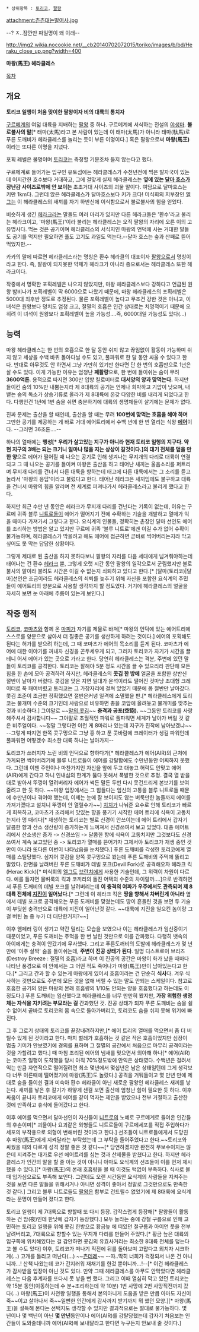  * 상위항목 : [[토리코(만화)|토리코]], [[팔왕]]

attachment:츤츤대는말여사.jpg

--? ㅈ..잠깐만 파일명이 왜 이래--

http://img2.wikia.nocookie.net/__cb20140702072015/toriko/images/b/bd/Heraku_close_up.png?width=400

'''마왕(馬王) 헤라클레스'''

[[목차]]

== 개요 ==

''' 토리코 일행이 처음 맞이한 팔왕이자 비의 대륙의 통치자 '''

[[구르메계]]의 여덟 대륙을 지배하는 [[팔왕]] 중 하나. 구르메계에 서식하는 전설의 [[야생마]]. '''불로불사의 말'''[* 태마(太馬)라고 본 사람이 있는데 이 태마(太馬)가 아니라 태마(駄馬)로 푸른 도깨비가 헤라클레스를 놀리는 듯이 부른 이명이다.] 혹은 팔왕으로써 '''마왕(馬王)'''이라는 또다른 이명을 지녔다.

포획 레벨은 불명이며 [[토리코(주인공)|토리코]]는 측정할 기분조차 들지 않는다고 했다.

구르메계로 들어가는 입구인 유토섬에는 헤라클레스가 수천년전에 찍은 발자국이 있는데 어지간한 호수보다 거대하고, 그에 걸맞게 실제 헤라클레스는 '''옆에 있는 [[달마 호스]]가 장난감 사이즈로밖에 안 보이는''' 초초거대 사이즈의 괴물 말이다. 여담으로 달마호스는 키만 1km다. 그런데 앉은 헤라클레스가 달마호스보다 키가 크다! 미식회의 지부장인 [[엘그]]는 이 헤라클레스의 새끼를 자기 하반신에 이식함으로서 불로불사의 힘을 얻었다. 

비슷하게 생긴 [[헤라크]]라는 말들도 여러 마리가 있지만 다른 헤라크들은 '환수'라고 불리는 헤라크이고, '마왕(馬王)'이라 불리는 헤라클레스는 오직 팔왕의 자리에 오른 이의 고유명사다. 먹는 것은 공기이며 헤라클레스의 서식지인 마왕의 언덕에 사는 거대한 말들도 공기를 먹지만 필요하면 풀도 고기도 과일도 먹는다.--달마 호스는 숲과 산째로 뜯어먹었지만.--

카카의 말에 따르면 헤라클레스라는 명칭은 환수 헤라클의 대표이자 [[팔왕]]으로서 명칭이라고 한다. 즉, 팔왕이 되지못한 약체가 헤라크가 아니라 종으로서는 헤라클레스 또한 헤라크이다.

작중에서 명확한 포획레벨은 나오지 않았지만, 마왕 헤라클레스보다 강하다고 언급된 원왕 밤비나가 포획레벨이 딱 6000으로 나왔기 때문에, 마왕 헤라클레스의 포획레벨은 5000대 최후반 정도로 추정된다. 물론 포획레벨이 높다고 무조건 강한 것은 아니고, 이 녀석은 원왕보다 덩치도 엄청 크고, 절멸의 호흡은 인간 상대로는 치명적이기 때문에 오히려 이 녀석이 원왕보다 포획레벨이 높을 가능성....즉, 6000대일 가능성도 있다(...)
== 능력 ==
마왕 헤라클레스는 한 번의 호흡으로 한 달 동안 쉬지 않고 끊임없이 활동이 가능하며 쉬지 않고 세상을 수백 바퀴 돌아다닐 수도 있고, 풀파워로 한 달 동안 싸울 수 있다고 한다. 반대로 아무것도 안 하면서 그냥 가만히 있기만 한다면 단 한 번의 호흡만으로 1년은 살 수도 있다. 이게 가능한 이유는 엄청난 '''페활량'''으로, 한 번에 들이쉬는 숨이 무려 '''3600억톤'''. 용적으로 따지면 300만 입방 킬로미터로 '''대서양의 양과 맞먹는다.''' 하지만 들이킨 숨의 10%만 내뿜는지라 제 8대륙의 공기는 언제나 희박하고 기압이 낮으며, 내뱉는 숨의 독소가 상승기류로 올라가 제 8대륙에 온갖 다양한 비를 내리게 되었다고 한다. 다행인건 1년에 1번 숨을 쉬면 충분하기에 대륙의 생명체들이 살기에는 문제가 없다.

진짜 문제는 출산을 할 때인데, 출산을 할 때는 무려 '''100번에 맞먹는 호흡을 해야 하며''' 그만한 공기를 제공하는 게 바로 거대 에어트리에서 수백 년에 한 번 열리는 식왕 '''[[에어(토리코)|에어]]'''이다. --그러면 36조톤....--

하나의 열매에는 '''행성[* 우리가 살고있는 지구가 아니라 현재 토리코 일행의 지구다. 약 현 지구의 3배는 되는 크기니 얼마나 많을 지는 상상이 갈것이다.]의 대기 전체를 덮을 만한 양'''으로 에어가 떨어질 때 나오는 공기로 인해 생겨나는 무지개의 다리로 대륙이 연결되고 그 때 나오는 공기를 들이켜 마왕은 출산을 하고 태어난 새끼는 울음소리를 퍼트리며 무지개 다리를 건너서 다른 대륙을 향하는데 태고에 다른 대륙에서는 그 소리를 듣고 놀라서 '마왕의 응답'이라고 불렀다고 한다. 태어난 헤라크은 새끼임에도 불구하고 대륙을 건너서 마왕의 힘을 알리며 전 세계로 퍼져나가서 헤라클레스라고 불리게 했다고 한다. 

하지만 최근 수만 년 동안은 헤라크가 무지개 다리를 건넌다는 기록이 없는데, 이유는 구르메 귀족 블루 [[니트로(토리코)|니트로]]들이 에어가 떨어지기 전에 수확하는 기술을 개발하고 열매가 익을 때마다 가져가서 그렇다고 한다. 요식계의 인물들, 정확히는 촌장인 달마 선인도 에어를 조리하는 방법은 알고 있지만 구르메 귀족 '블루 니트로'에겐 이길 수가 없어 수확이 불가능하며, 헤라클레스가 막을려고 해도 에어에 접근하면 곧바로 썩어버리는지라 막고 싶어도 못 막는 답답한 상황이다.

그렇게 제대로 된 출산을 하지 못하다보니 팔왕의 자리를 다음 세대에게 넘겨줘야하는데 태어나는 건 환수 [[헤라크]] 뿐, 그렇게 오랫 시간 동안 팔왕의 일각으로서 군림했지만 불로불사의 말이라 불려도 시간은 이길 수 없는지 쇠퇴하고 있다고 한다.[* [달마(토리코)|달마]선인은 조금이라도 헤라클레스의 쇠퇴를 늦추기 위해 자신을 포함한 요식계의 주민들이 에어트리의 양분으로 사용할 생각까지 할 정도였다. 거기에 헤라클레스의 얼굴을 자세히 보면 눈 아래에 주름이 있는게 보인다.]
== 작중 행적 ==
[[토리코(주인공)|토리코]], [[코마츠(토리코)|코마츠]]와 함께 온 [[마피(토리코)|마피]]가 자기를 제물로 바쳐[* 마왕의 언덕에 있는 에어트리에 스스로를 양분으로 삼아서 더 질좋은 공기를 생산하게 하려는 것이다.] 에어의 포획해도된다는 허가를 받으려 하는데, 그 때 코마츠가 에어의 목소리를 듣게 된다. 코마츠가 에어에 대한 이야기를 꺼내자 신경을 곤두세우게 되고, 그러자 토리코가 자기가 시간을 끌테니 어서 에어가 있는 곳으로 가라고 한다. 당연히 헤라클레스는 격분, 주변에 있던 말들이 토리코를 공격한다. 토리코는 잘해야 5분 정도 시간을 끌 수 있으리라 판단해 모든 힘을 한 손에 모아 공격하려 하지만, 헤라클레스의 '''콧김 한 방에''' 얼굴을 포함한 상반신 절반이 날아가 버렸다. 콧김을 맞은 지면 일대가 운석이라도 떨어진 것마냥 초대형 크레이터로 푹 패여버렸고 토리코는 그 가장자리에 걸쳐 있었기 때문에 몸 절반만 날아갔다. 콧김 조준이 조금만 정확했으면 절반은커녕 일격에 소멸했을 판.[* 헤라클레스에게 토리코는 불개미 수준의 크기인데 사람으로 비유하면 총을 코앞에 올려놓고 불개미를 맞추는 것과 비슷하다.] 그야말로 ~~[[용의 콧물|말의 콧김]]~~ '''충격과 공포(空砲).''' ~~그동안 토리코를 사랑해주셔서 감사합니다~~ 그야말로 초월적인 파워로 풀파워면 세계가 날아가 버릴 것 같은 비주얼이다. ~~정말 그렇다면 이런 게 8마리나 있는데 지구가 진작에 남아났겠냐~~ --그렇게 따지면 한쪽 콧구멍으로 그냥 흥 하고 푼 콧바람에 크레이터가 생길 파워인데 풀파워면 어떻겠수 최소한 대륙 하나는 날아가지--

토리코가 쓰러지자 느린 비의 언덕으로 향하다가[* 헤라클레스가 에어(AIR)의 근처에 가게되면 썩어버리기에 블루 니트로들이 에어를 강탈함에도 수만년동안 어찌하지 못했다. 그런데 이젠 주인이나 마찬가지인 자신을 앞에 두고 대놓고 허락도 안맞고 에어(AIR)에게 간다고 하니 인내심의 한계가 뚫다 못해서 폭발한 것으로 추정. 결국 열 받을대로 받아서 뚜껑이 열려버리자 에어가 썩든 말든 두번 다시 못건드리게 본보기를 보여줄려고 한 듯 하다. ~~마왕 입장에서는 그 힘들다는 임신의 고통을 블루 니트로들 때문에 수만년이나 겪어야 했는데, 이제는 눈에 잘 보이지도 않는 벼룩만한 놈들까지 에어를 가져가겠다고 설치니 뚜껑이 안 열릴수가~~] [[치치(토리코)|치치]]가 나눠준 요수로 인해 토리코가 빠르게 회복하고, 코마츠가 조리해서 맛있는 향을 풍기기 시작한 에어 트리에 식욕이 고동치는지라 멍 때리다[* 재생하는 토리코는 별로 신경이 안쓰이는데 에어 트리에서 갑자기 달콤한 향과 산소 생산량이 증가하는게 느껴져서 신경쓰여서 보고 있었다. 대충 에어트리에서 산소생산 증가 -> 신경쓰임 -> 달콤한 향에 식욕이 고동치지만 그것보다도 신경쓰여서 계속 보고있던 중 -> 토리코가 열매를 뜯어가자 그제서야 토리코가 재생 중인 것만이 아니라 또다른 이변이 나타났음을 눈치챘다.] 푸른 도깨비를 각성한 토리코에게 열매를 스틸당했다. 심지어 콧김을 양쪽 콧구멍으로 쐈는데 푸른 도깨비의 주먹에 뚫리고 말았다. 안면을 날려버린 푸른 도깨비가 데빌 포크(Devil Fork)로 공격해오자 헤라크 킥(Herac Kick)[* 미식회의 [[엘그]]도 [[브란치]]에게 사용한 기술인데, 그 위력이 차원이 다르다. 예를 들자면 물벼룩의 킥과 코끼리의 돌진 어택의 수준의 차이랄까....]으로 반격하면서 푸른 도깨비의 데빌 포크를 날려버리는데 '''이 충격의 여파가 우주에서도 관측되며 제 8대륙 전체에 [[지진]]이 일어났다.'''[* 그런데 이 헤라크 킥은 '''땅을 향해서 차버린게 아니라''' 옆에서 데빌 포크로 공격해오는 푸른 도깨비를 맞쳤는데도 땅이 흔들린 것을 보면 두 기술이 부딪힌 충격만으로 대륙에 지진이 일어난것 같다. ~~대륙에 지진을 일으킨 놈이랑 그걸 버틴 놈 중 누가 더 대단한거지?~~]

이후 엠페러 링이 생기고 약간 밀리는 모습을 보였으나 이는 헤라클레스가 임신중이기 때문이었고, 푸른 도깨비는 주먹을 한 번 날린 것만으로 이를 간파했다. 다행히 뱃속의 아이에게는 충격이 안갔기에 무사했다. 그리고 푸른도깨비의 도발에 헤라클레스가 몇 년만에 '아주 살짝' 숨을 들이쉬는데, '''주변이 진공 상태가 된다'''. 일명 디스트로이 브리즈(Destroy Breeze : 절멸의 호흡)라고 하며 이 진공의 공간은 마왕이 화가 났을 때마다 나타난 풍경으로 이 안에서는 그 어떤 적도 죽어나가 마왕(馬王)만이 남아있는다고 한다.[* 그리고 간과 할 수 있는게 마왕에게 있어서 호흡이라는 건 단순히 '''식사'''다. 겨우 식사하는 것만으로도 주변에 모든 것을 없애 버릴 수 있는 말도 안되는 스케일이다. 참고로 호흡한 공기의 양은 마왕의 본래 호흡량의 1/10도 안되는 양을 호흡했다고 하는데도 이 정도다.] 푸른 도깨비는 임신했다고 헤라클레스를 너무 만만히 봤지만, '''가장 위험한 생명체는 자식을 지키려는 부모라는 걸''' 간과했던 것. 진공 상태가 되자 푸른 도깨비는 숨을 쉴 수 없어서 곧바로 토리코의 몸 속으로 돌아가버리고, 토리코도 숨을 쉬지 못해 위기에 빠진다.

그 후 그로기 상태의 토리코를 끝장내려하지만,[* 에어 트리의 열매를 먹으면서 좀 더 버틸수 있게 된 것이라고 한다. 마치 벌레가 호흡하는 것 같은 작은 호흡이었지만 심장이 멈출 기미가 안보였기에 경의를 표하며 그 절멸의 공간에서 처음으로 마무리 공격이라는 것을 가할려고 했다.] 때 마침 조리된 에어의 냄새를 맞으면서 의아해 하나[* 에어(AIR)는 코마츠 일행이 도착했을 당시 아직 70%정도밖에 안익은 상태였다. 수백년은 걸려서 익는 만큼 자연적으로 떨어질려면 최소 몇년에서 몇십년은 남은 상태일텐데 그게 생각보다 너무 이른때에 떨어졌기에 마왕(馬王)도 놀랐다.] 공격을 거둬들이고 몇 만년 만에 제대로 숨을 들이쉰 결과 미숙아 환수 헤라클이 아닌 새로운 팔왕인 헤라클레스 새끼를 낳는다. 새끼를 낳은 후 갈기가 하얗게 샌걸 보면 출산에 엄청난 힘이 필요한 듯 하다. 이후 싸움이 끝나자 토리코에게 에어를 같이 먹자는 제안을 받았으나 전부 거절하고 출산한 것에 만족하고 휴식에 들어갔다고 한다.

이후 에어를 먹으면서 달마선인이 자신들이 [[니트로(토리코)|니트로]]의 노예로 구르메계로 들여온 인간들의 후손이며[* 괴물이나 요괴같은 외형들도 니트로들이 구르메세포를 직접 주입하다가 세포의 부작용으로 외형이 변해버린 것이라고 한다.] 선조들이 니트로들에게서 도망친 후 마왕(馬王)에게 지켜달라는 부탁했는데 그 부탁을 들어주었다고 한다.~~토리코와 싸웠을 때와 다르게 성격 정말 좋은 것 같다~~[* 당연하겠지만 완전히 무보수이지는 않은데 지켜주는 대가로 우선 에어트리를 심는 것과 산제물을 받쳤다고 한다. 하지만 헤라클레스가 인간의 말을 할 줄 아는 것이 아니니 아마도 요식계의 선조들이 이를 먼저 제시했을 수 있다.][* 마왕(馬王)의 본래 호흡량을 볼 때 이것도 턱없이 부족하다. 식사로 볼 때 입가심으로도 부족해 보인다. 그런데도 오랜 시간동안 요식계의 사람들을 지켜주는 것을 보면 다른 말들을 위해서거나 아니면 성격이 좋아서 정말로 그것만으로도 만족한 것 같다.] 그리고 블루 니트로들도 [[팔왕]]은 함부로 건드릴수 없었기에 제 8대륙에 요식계라는 문명이 만들어 졌다고 한다.

토리코 일행이 제 7대륙으로 향할때 또 다시 등장. 갑작스럽게 등장해[* 팔왕들이 활동하는 건 밤(夜)인데 한낮에 갑자기 등장했다.] 모두 놀라는 중에 강철 구름으로 인해 고민하는 토리코 일행을 위해 콧김 한방으로 황금늪 에 떠있던 철구름과 아이언 풋을 전부 날려버리고, 7대륙으로 향할수 있는 무지개 다리를 만들어 주었다.[* 황금 늪은 대륙의 입구쪽에 위치해있다는 걸 감안하면 콧김의 유효사거리는 최소한 8대륙 전체를 덮는다고 볼 수도 있다] 이후, 토리코가 떠나기 직전에 뒤를 돌아보며 고맙다고 외치자 시크하게(…) 고개를 돌리고 떠난다(…) ~~[[츤데레]]~~ --따..딱히 너희가 걱정되서 나온 건 아니니까...! 산책 나왔는데 코가 간지러워 재채기를 한겄 뿐이니까...!--[* 이건 헤라클레스가 감사받을 입장이 아닌 것도 있다. 만약 그때 헤라클레스를 아무도 안막았다면 헤라클레스는 다음 후계자를 또다시 못 낳을 뻔 했다. 그리고 이때 열심히 막고 있던 토리코는 약 15분 동안(이동하는데 수 분+조리하는데 약 10분) 1번 사망에 2번 사망직전까지 갔다(...) 마왕(馬王)이 사천왕 일행을 통해서 본의아니게 도움을 받은 만큼 아마도 자신이 죽~~이고 살아나서 죽~~일뻔한 인간에게 감사까지 받기까지 뭐 했던 모양.][* 마왕(馬王)을 설득해 본다는 선택지도 생각할 수 있지만 결과적으로는 절대로 불가능하다. 몇 년이나 몇 백년이 아닌 '''몇 만년'''동안이나 에어(AIR)를 강탈당했는데 갑자기 처음보는 인간들이 도와줄테니까 에어(AIR)에 보내달라고 한다면 누구든지 안보내 줄 것이다.]
